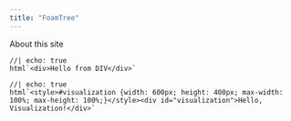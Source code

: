 ```yaml
---
title: "FoamTree"
---
```


About this site

```ojs
//| echo: true
html`<div>Hello from DIV</div>`
```

```ojs
//| echo: true
html`<style>#visualization {width: 600px; height: 400px; max-width: 100%; max-height: 100%;}</style><div id="visualization">Hello, Visualization!</div>`
```
